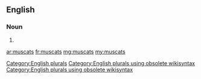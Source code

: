 ==English==

===Noun===
{{head|en}}

# {{plural of|muscat}}

[[Category:English plurals]][[Category:English plurals using obsolete wikisyntax]][[Category:English plurals using obsolete wikisyntax]]

[[ar:muscats]]
[[fr:muscats]]
[[mg:muscats]]
[[my:muscats]]